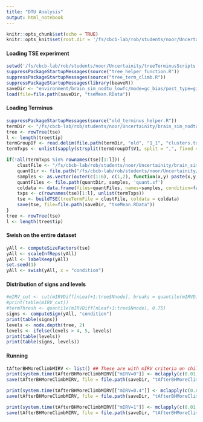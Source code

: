 ```yaml
---
title: "DTU Analysis"
output: html_notebook
---
```


```r
knitr::opts_chunk$set(echo = TRUE)
knitr::opts_knit$set(root.dir = '/fs/cbcb-lab/rob/students/noor/Uncertainity/treeTerminusScripts')
```

#### Loading TSE experiment
```r
setwd('/fs/cbcb-lab/rob/students/noor/Uncertainity/treeTerminusScripts')
suppressPackageStartupMessages(source("tree_helper_function.R"))
suppressPackageStartupMessages(source("tree_term_climb.R"))
suppressPackageStartupMessages(library(beaveR))
saveDir <- "environment/brain_sim_nodtu_lowfc/mode=gc_bias/post_type=gibbs_nrep=100_tf=100/comp_trees/DE"
load(file=file.path(saveDir, "tseMean.RData"))
```

#### Loading Terminus
```r
suppressPackageStartupMessages(source("old_terminus_helper.R"))
termDir <- "/fs/cbcb-lab/rob/students/noor/Uncertainity/brain_sim_nodtu_lowfc/mode=gc_bias/post_type=gibbs_nrep=100_tf=100/terminus/"
tree <- rowTree(tse)
l <- length(tree$tip)
termGroupDf <- read.delim(file.path(termDir, "old", "1_1", "clusters.txt"), header=F)
termTxps <- unlist(sapply(strsplit(termGroupDf$V1, split = ",", fixed = T), function(x) x[2:length(x)]))

if(!all(termTxps %in% rownames(tse)[1:l])) {
    clustFile <- "/fs/cbcb-lab/rob/students/noor/Uncertainity/brain_sim_nodtu_lowfc/mode=gc_bias/post_type=gibbs_nrep=100_tf=100/terminus/no_threshold_meaninf_0/group_nwk.txt"
    quantDir <- file.path("/fs/cbcb-lab/rob/students/noor/Uncertainity/brain_sim_nodtu_lowfc/mode=gc_bias/post_type=gibbs_nrep=100_tf=100/out_sal") 
    samples <- as.vector(outer(c(1:6), c(1,2), function(x,y) paste(x,y,sep='_')))
    quantFiles <- file.path(quantDir, samples, 'quant.sf')
    coldata <- data.frame(files=quantFiles, names=samples, condition=factor(rep(1:2, each=6)))    
    txps <- c(rownames(tse)[1:l], unlist(termTxps))
    tse <- buildTSE(treeTermFile = clustFile, coldata = coldata)
    save(tse, file=file.path(saveDir, "tseMean.RData"))
}
tree <- rowTree(tse)
l <- length(tree$tip)
```

#### Swish on the entire dataset 
```r
yAll <- computeSizeFactors(tse)
yAll <- scaleInfReps(yAll)
yAll <- labelKeep(yAll)
set.seed(1)
yAll <- swish(yAll, x = "condition")
```

#### Distribution of signs and levels
```r
#mIRV_cut <- cut(mIRVDiff[nLeaf+1:tree$Nnode], breaks = quantile(mIRVDiff[nLeaf+1:tree$Nnode], 0:4/4), include.lowest = T)
#print(table(mIRV_cut))
#termThresh <- quantile(mIRVDiff[nLeaf+1:tree$Nnode], 0.75)
signs <- computeSign(yAll, "condition")
print(table(signs))
levels <- node.depth(tree, 2)
levels <- ifelse(levels > 4, 5, levels)
print(table(levels))
print(table(signs, levels))
```

#### Running 
```r
tAfterBHMoreClimbMIRV <- list() ## These are with mIRV criteria on child only
print(system.time(tAfterBHMoreClimbMIRV[["mIRV=0"]] <- mclapply(c(0.01, 0.05, 0.1), function(alpha) climbMax(yAll, tree, 0, alpha, cores=3), mc.cores=3)))
save(tAfterBHMoreClimbMIRV, file = file.path(saveDir, "tAfterBHMoreClimbMIRVMean.RData"))

print(system.time(tAfterBHMoreClimbMIRV[["mIRV=0.4"]] <- mclapply(c(0.01, 0.05, 0.1), function(alpha) climbMax(yAll, tree, 0.4, alpha, cores=3), mc.cores=3)))
save(tAfterBHMoreClimbMIRV, file = file.path(saveDir, "tAfterBHMoreClimbMIRVMean.RData"))

print(system.time(tAfterBHMoreClimbMIRV[["mIRV=1"]] <- mclapply(c(0.01, 0.05, 0.1), function(alpha) climbMax(yAll, tree, 1, alpha, cores=3), mc.cores=3)))
save(tAfterBHMoreClimbMIRV, file = file.path(saveDir, "tAfterBHMoreClimbMIRVMean.RData"))
```

